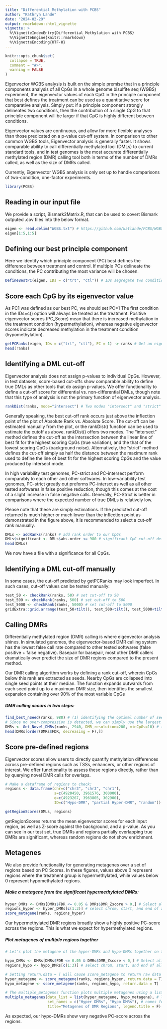 ```yaml
---
title: "Differential Methylation with PCBS"
author: "Kathryn Lande"
date: "2024-02-29"
output: rmarkdown::html_vignette
vignette: >
  %\VignetteIndexEntry{Differential Methylation with PCBS}
  %\VignetteEngine{knitr::rmarkdown}
  %\VignetteEncoding{UTF-8}
---
```



```r
knitr::opts_chunk$set(
  collapse = TRUE,
  comment = "#>",
  warning = FALSE
)
```


Eigenvector WGBS analysis is built on the simple premise that in a principle components analysis of all CpGs in a whole genome bisulfite seq (WGBS) experiment, the eigenvector values of each CpG in the principle component that best defines the treatment can be used as a quantitative score for comparative analysis. Simply put: if a principle component strongly delineates two conditions, then the contribution of a single CpG to that principle component will be larger if that CpG is highly different between conditions.

Eigenvector values are continuous, and allow for more flexible analyses than those predicated on a p-value cut-off system. In comparison to other common WGBS tools, Eigenvector analysis is generally faster. It shows comparable ability to call differentially methylated loci (DMLs) to current standard tools, and in test genomes is the most accurate differentially methylated region (DMR) calling tool both in terms of the number of DMRs called, as well as the size of DMRs called.

Currently, Eigenvector WGBS analysis is only set up to handle comparisons of two-condition, one-factor experiments. 

```r
library(PCBS)
```

## Reading in our input file
We provide a script, Bismark2Matrix.R, that can be used to covert Bismark outputed .cov files into the below format.
```r
eigen <- read.delim("WGBS.txt") # https://github.com/katlande/PCBS/WGBS.txt
eigen[1:5,1:5]
```
##### 
## Defining our best principle component
Here we identify which principle component (PC) best defines the difference between treatment and control. If multiple PCs delineate the conditions, the PC contributing the most variance will be chosen.
```r
DefineBestPC(eigen, IDs = c("trt", "ctl")) # IDs segregate two conditions based on a common identifier in the column names of the eigen dataframe, rather than by column number. You may have to rename the columns of your input object if no common name exists.
```

## Score each CpG by its eigenvector value
As PC1 was defined as our best PC, we should set PC=1
The first condition in the IDs=c() option will always be treated as the treatment. Positive eigenvector scores (PC_Score) mean that there is increased methylation in the treatment condition (hypermethylation), whereas negative eigenvector scores indicate decreased methylation in the treatment condition (hypomethylation).
```r
getPCRanks(eigen, IDs = c("trt", "ctl"), PC = 1) -> ranks # Get an eigenvector score for each CpG based on principle component 1
head(ranks)
```

## Identifying a DML cut-off
Eigenvector analysis does not assign p-values to individual CpGs. However, in test datasets, score-based cut-offs show comparable ability to define true DMLs as other tools that do assign p-values. We offer functionality to define a cut-off score for differential vs. non-differential DMLs, though note that this type of analysis is not the primary function of eigenvector analysis.

```r
rankDist(ranks, mode="intersect") # Two modes "intersect" and "strict"
```


Generally speaking, the best cut-off rank occurs just above the inflection point of the plot of Absolute Rank vs. Absolute Score. The cut-off can be estimated manually from the plot, or the rankDist() function can be used to estimate the cutoff as above. rankDist() offers two modes. The "intersect" method defines the cut-off as the intersection between the linear line of best fit for the highest scoring CpGs (true variation), and the that of the lowest scoring CpGs (background noise). Alternatively, the "strict" method defines the cut-off simply as half the distance between the maximum rank used to define the line of best fit for the highest scoring CpGs and the value produced by intersect mode. 

In high variability test genomes, PC-strict and PC-intersect perform comparably to each other and other softwares. In low-variability test genomes, PC-strict greatly out preforms PC-intersct as well as all other tested softwares in false positive reduction, though this comes at the cost of a slight increase in false negative calls. Generally, PC-Strict is better in comparisons where the expected number of true DMLs is relatively low.

Please note that these are simply estimations. If the predicted cut-off returned is much higher or much lower than the inflection point as demonstrated in the figure above, it is recommended to select a cut-off rank manually.

```r
DMLs <- addRanks(ranks) # add rank order to our CpGs
DMLs$significant <- DMLs$abs.order <= 980 # significant CpG cut-off defined by rankDist() is: 980
head(DMLs)
```

We now have a file with a significance for all CpGs.


## Identifying a DML cut-off manually
In some cases, the cut-off predicted by getPCRanks may look imperfect. In such cases, cut-off values can be tested manually:
```r
test_50 <- checkRank(ranks, 50) # set cut-off to 50
test_500 <- checkRank(ranks, 500) # set cut-off to 500
test_5000 <- checkRank(ranks, 5000) # set cut-off to 5000
gridExtra::grid.arrange(test_50+tilt(), test_500+tilt(), test_5000+tilt(), nrow=1)
```


## Calling DMRs
Differentially methylated region (DMR) calling is where eigenvector analysis shines. In simulated genomes, the eigenvector-based DMR calling system has the lowest false call rate compared to other tested softwares (false positive + false negative). Basepair for basepair, most other DMR callers dramatically over predict the size of DMR regions compared to the present method. 

Our DMR calling algorithm works by defining a rank cut-off, wherein CpGs below this rank are extracted as seeds. Nearby CpGs are collapsed into single seed points at their median. The function expands outwards from each seed point up to a maximum DMR size, then identifies the smallest expansion containing over 90% of the most variable CpGs

##### DMR calling occurs in two steps: 
```r
find_best_nSeed(ranks, 980) # (1) identifying the optimal number of seeds to use 
# Since no over-compression is detected, we can simply use the largest seed value tested - 2940 (980 x 3)
DMRs <- Get_Novel_DMRs(ranks, 2940, DMR_resolution=200, minCpGs=10) # (2) call DMRs based on the optimal seed number
head(DMRs[order(DMRs$FDR, decreasing = F),])
```

## Score pre-defined regions
Eigenvector scores allow users to directly quantify methylation differences across pre-defined regions such as TSSs, enhancers, or other regions of interest. We offer functionality to assess these regions directly, rather than by querying novel DMR calls for overlaps.
```r
# Make a dataframe of regions to check:
regions <- data.frame(chr=c("chr3", "chr3", "chr1"),
                      s=c(4920450, 3961576, 300000),
                      e=c(4923267, 3963805, 302900),
                      ID=c("Hypo-DMR", "partial Hyper-DMR", "random"))

getRegionScores(DMLs, regions)
```
getRegionScores returns the mean eigenvector scores for each input region, as well as Z-score against the background, and a p-value. As you can see in our test set, true DMRs and regions partially overlapping true DMRs are significant, whereas random regions do not show enrichment.

## Metagenes
We also provide functionality for generating metagenes over a set of regions based on PC Scores. In these figures, values above 0 represent regions where the treatment group is hypermethylated, while values below 0 represent hypomethylated regions.

##### Make a metagene from the significant hypermethylated DMRs: 
```r
hyper_DMRs <- DMRs[DMRs$FDR <= 0.05 & DMRs$DMR_Zscore > 0,] # Select all significantly hypermethylated DMRs
regions_hyper <- hyper_DMRs[c(1:3)] # select chrom, start, and end of all hyper DMRs
score_metagene(ranks, regions_hyper)
```


Our hypermethylated DMR regions broadly show a highly positive PC-score across the regions. This is what we expect for hypermethylated regions. 

##### Plot metagenes of multiple regions together
```r
# Let's plot the metagene of the hyper-DMRs and hypo-DMRs together on the same plot..

hypo_DMRs <- DMRs[DMRs$FDR <= 0.05 & DMRs$DMR_Zscore < 0,] # Select all significantly hypermethylated DMRs
regions_hypo <- hypo_DMRs[c(1:3)] # select chrom, start, and end of all hyper DMRs

# Setting return.data = T will cause score_metagene to return raw data instead of a plot
hyper_metagene <- score_metagene(ranks, regions_hyper, return.data = T)
hypo_metagene <- score_metagene(ranks, regions_hypo, return.data = T)

# The multiple_metagenes function plots multiple metagenes using a list of raw data objects from score_metagene().
multiple_metagenes(data_list = list(hyper_metagene, hypo_metagene), # list of raw data
                   set_names = c("Hyper DMRs", "Hypo DMRs"), # names for elements of the data_list list
                   title="Metagenes of DMR Regions", legend.title = F)
```


As expected, our hypo-DMRs show very negative PC-score across the regions.








